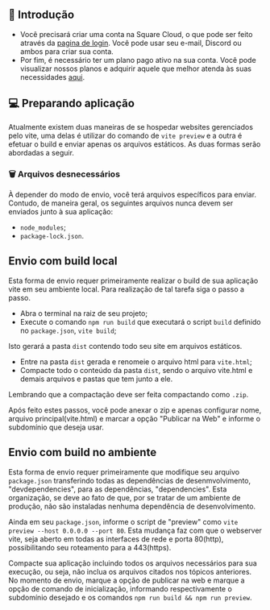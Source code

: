 ## 🚀 Introdução

- Você precisará criar uma conta na Square Cloud, o que pode ser feito através da <a href={pages.login}>pagina de login</a>. Você pode usar seu e-mail, Discord ou ambos para criar sua conta.
- Por fim, é necessário ter um plano pago ativo na sua conta. Você pode visualizar nossos planos e adquirir aquele que melhor atenda às suas necessidades <a href={pages.plans}>aqui</a>.

## 💻 Preparando aplicação

Atualmente existem duas maneiras de se hospedar websites gerenciados pelo vite, uma delas é utilizar do comando de `vite preview` 
e a outra é efetuar o build e enviar apenas os arquivos estáticos. As duas formas serão abordadas a seguir.

### 🗑️ Arquivos desnecessários

À depender do modo de envio, você terá arquivos específicos para enviar. Contudo, de maneira geral, os seguintes arquivos nunca devem ser 
enviados junto à sua aplicação:

- `node_modules`;
- `package-lock.json`.

## Envio com build local

Esta forma de envio requer primeiramente realizar o build de sua aplicação vite em seu ambiente local. Para realização de tal tarefa 
siga o passo a passo.

- Abra o terminal na raiz de seu projeto;
- Execute o comando `npm run build` que executará o script `build` definido no `package.json`, `vite build`;

Isto gerará a pasta `dist` contendo todo seu site em arquivos estáticos.

- Entre na pasta `dist` gerada e renomeie o arquivo html para `vite.html`;
- Compacte todo o conteúdo da pasta `dist`, sendo o arquivo vite.html e demais arquivos e pastas que tem junto a ele.

Lembrando que a compactação deve ser feita compactando como `.zip`.

Após feito estes passos, você pode anexar o zip e apenas configurar nome, arquivo principal(vite.html) e marcar a opção "Publicar na Web" e informe o subdomínio que deseja usar.


## Envio com build no ambiente

Esta forma de envio requer primeiramente que modifique seu arquivo `package.json` transferindo todas as dependências de desenmvolvimento, 
"devdependencies", para as dependências, "dependencies". Esta organização, se deve ao fato de que, por se tratar de um ambiente de produção,
não são instaladas nenhuma dependência de desenvolvimento. 

Ainda em seu `package.json`, informe o script de "preview" como `vite preview --host 0.0.0.0 --port 80`. Esta mudança faz com que 
o webserver vite, seja aberto em todas as interfaces de rede e porta 80(http), possibilitando seu roteamento para a 443(https).

Compacte sua aplicação incluindo todos os arquivos necessários para sua execução, ou seja, não inclua os arquivos citados nos tópicos anteriores. 
No momento de envio, marque a opção de publicar na web e marque a opção de comando de inicialização, informando respectivamente o subdomínio desejado e 
os comandos `npm run build && npm run preview`.

